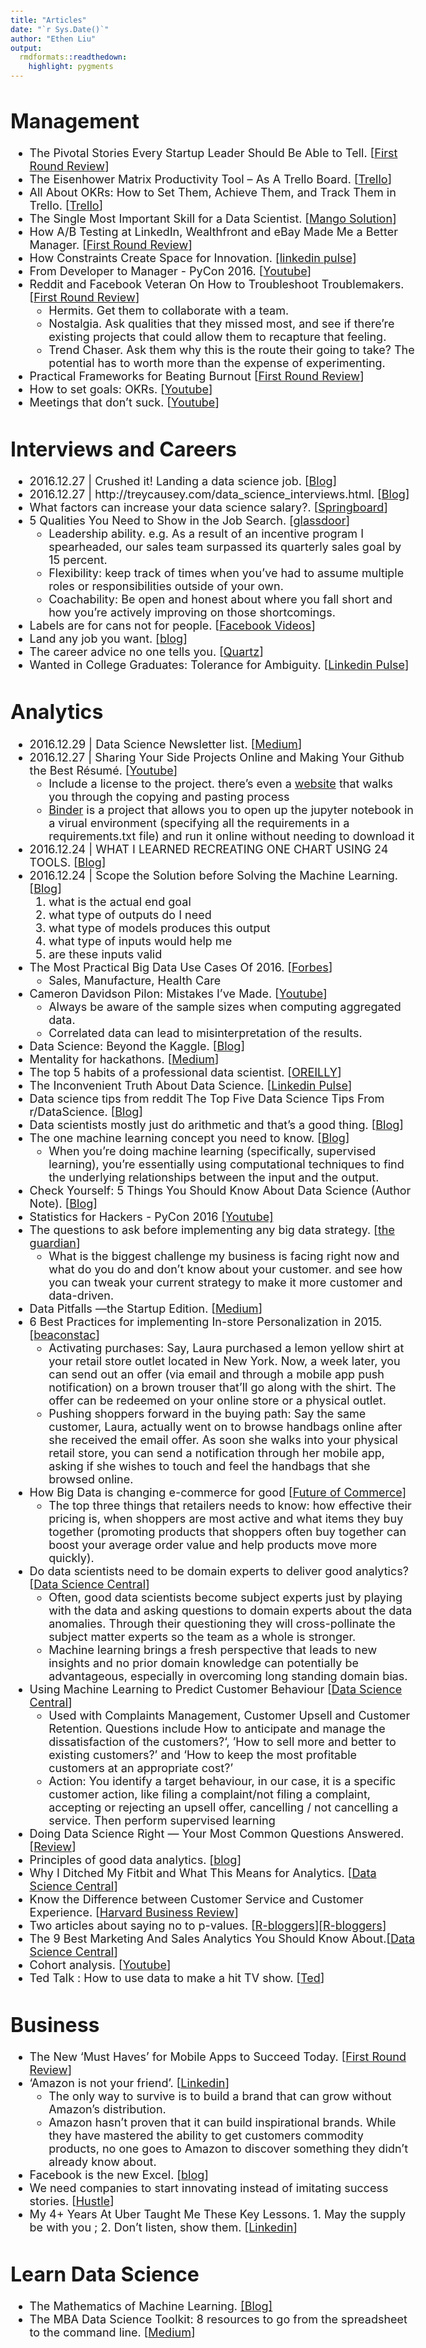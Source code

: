 ```yaml
---
title: "Articles"
date: "`r Sys.Date()`"
author: "Ethen Liu"
output:
  rmdformats::readthedown:
    highlight: pygments
---
```


<style type="text/css">
p{ /* Normal  */
   font-size: 18px;
}
body{ /* Normal  */
   font-size: 18px;
}
td{  /* Table  */
   font-size: 14px;
}
h1{ /* Header 1 */
 font-size: 32px;
}
h2{ /* Header 2 */
 font-size: 26px;
}
h3{ /* Header 3 */
 font-size: 22px;
}
code.r{ /* Code block */
  font-size: 14px;
}
pre{ /* Code block */
  font-size: 14px
}
</style>

# Management

- The Pivotal Stories Every Startup Leader Should Be Able to Tell. [[First Round Review](http://firstround.com/review/the-pivotal-stories-every-startup-leader-should-be-able-to-tell/)]
- The Eisenhower Matrix Productivity Tool – As A Trello Board. [[Trello](http://blog.trello.com/eisenhower-matrix-productivity-tool-trello-board/?utm_source=newsletter&utm_medium=email&utm_campaign=july-2016-newsletter-2)]
- All About OKRs: How to Set Them, Achieve Them, and Track Them in Trello. [[Trello](http://blog.trello.com/okrs-set-achieve-track-trello/?utm_source=newsletter&utm_medium=email&utm_campaign=july-2016-newsletter-2)]
- The Single Most Important Skill for a Data Scientist. [[Mango Solution](http://www.mango-solutions.com/wp/2015/06/the-single-most-important-skill-for-a-data-scientist/)]
- How A/B Testing at LinkedIn, Wealthfront and eBay Made Me a Better Manager. [[First Round Review](http://firstround.com/review/how-a-b-testing-at-linkedin-wealthfront-and-ebay-made-me-a-better-manager/?ct=t(How_Does_Your_Leadership_Team_Rate_12_3_2015))]
- How Constraints Create Space for Innovation. [[linkedin pulse](https://www.linkedin.com/pulse/how-constraints-create-space-innovation-ash-maurya)]
- From Developer to Manager - PyCon 2016. [[Youtube](https://www.youtube.com/watch?v=lzBm0r8CxhY)]
- Reddit and Facebook Veteran On How to Troubleshoot Troublemakers. [[First Round Review](http://firstround.com/review/reddit-and-facebook-veteran-on-how-to-troubleshoot-troublemakers/?ct=t(How_Does_Your_Leadership_Team_Rate_12_3_2015))]
    - Hermits. Get them to collaborate with a team.
    - Nostalgia. Ask qualities that they missed most, and see if there're existing projects that could allow them to recapture that feeling.
    - Trend Chaser. Ask them why this is the route their going to take? The potential has to worth more than the expense of experimenting.
- Practical Frameworks for Beating Burnout [[First Round Review](http://firstround.com/review/practical-frameworks-for-beating-burnout/?ct=t(How_Does_Your_Leadership_Team_Rate_12_3_2015))]
- How to set goals: OKRs. [[Youtube](https://www.youtube.com/watch?v=mJB83EZtAjc)]
- Meetings that don’t suck. [[Youtube](https://www.youtube.com/watch?v=rU8nv38E0Qk)]


# Interviews and Careers

- 2016.12.27 | Crushed it! Landing a data science job. [[Blog](http://www.erinshellman.com/crushed-it-landing-a-data-science-job/)]
- 2016.12.27 | http://treycausey.com/data_science_interviews.html. [[Blog](http://treycausey.com/data_science_interviews.html)]
- What factors can increase your data science salary?. [[Springboard](https://www.springboard.com/blog/highest-data-scientist-salary-possible/?utm_campaign=Data%2BElixir&utm_medium=email&utm_source=Data_Elixir_90)]
- 5 Qualities You Need to Show in the Job Search. [[glassdoor](https://www.glassdoor.com/blog/qualities-show-off/?utm_source=newsletter&utm_medium=email&utm_content=Top5Jobs_US16&utm_campaign=May2016_US)]
    - Leadership ability. e.g. As a result of an incentive program I spearheaded, our sales team surpassed its quarterly sales goal by 15 percent.
    - Flexibility: keep track of times when you’ve had to assume multiple roles or responsibilities outside of your own.
    - Coachability: Be open and honest about where you fall short and how you’re actively improving on those shortcomings.
- Labels are for cans not for people. [[Facebook Videos](https://www.facebook.com/morokcom/videos/237500609921393/)]
- Land any job you want. [[blog](http://landanyjobyouwant.com/)]
- The career advice no one tells you. [[Quartz](http://qz.com/640112/the-career-advice-no-one-tells-you/)]
- Wanted in College Graduates: Tolerance for Ambiguity. [[Linkedin Pulse](https://www.linkedin.com/pulse/wanted-college-graduates-tolerance-ambiguity-jeff-selingo)]


# Analytics

- 2016.12.29 | Data Science Newsletter list. [[Medium](https://medium.com/blend-your-data/a-four-minute-read-big-data-and-data-science-newsletter-list-to-get-you-informed-on-anything-data-669d8e2c4b09#.2lukcelgg)]
- 2016.12.27 | Sharing Your Side Projects Online and Making Your Github the Best Résumé. [[Youtube](https://www.youtube.com/watch?v=uRul8QdYvqQ)]
    - Include a license to the project. there's even a [website](http://choosealicense.com/) that walks you through the copying and pasting process
    - [Binder](http://mybinder.org/) is a project that allows you to open up the jupyter notebook in a virual environment (specifying all the requirements in a requirements.txt file) and run it online without needing to download it
- 2016.12.24 | WHAT I LEARNED RECREATING ONE CHART USING 24 TOOLS. [[Blog](https://source.opennews.org/en-US/articles/what-i-learned-recreating-one-chart-using-24-tools/?utm_campaign=Data%2BElixir&utm_medium=web&utm_source=Data_Elixir_110)]
- 2016.12.24 | Scope the Solution before Solving the Machine Learning. [[Blog](https://making.dia.co/scope-the-solution-before-solving-the-machine-learning-7e5ddb622733#.iwbgi17n1)]
    1. what is the actual end goal
    2. what type of outputs do I need
    3. what type of models produces this output
    4. what type of inputs would help me
    5. are these inputs valid
- The Most Practical Big Data Use Cases Of 2016. [[Forbes](http://www.forbes.com/sites/bernardmarr/2016/08/25/the-most-practical-big-data-use-cases-of-2016/?inf_contact_key=851fbbc780fa7ed1332d888a227af9856e3f8925ffc7f91b9e0f03dfa5587a98#4c9dd6697533)]
    - Sales, Manufacture, Health Care
- Cameron Davidson Pilon: Mistakes I've Made. [[Youtube](https://www.youtube.com/watch?v=VWtsTIbFXxA)]
    - Always be aware of the sample sizes when computing aggregated data.
    - Correlated data can lead to misinterpretation of the results.
- Data Science: Beyond the Kaggle. [[Blog](http://datawrangl.com/2016/05/15/data-science-beyond-the-kaggle/)]
- Mentality for hackathons. [[Medium](https://medium.com/data-engineering/modeling-madly-8b2c72eb52be#.q9ly8hxq2)]
- The top 5 habits of a professional data scientist. [[OREILLY](https://www.oreilly.com/learning/theres-nothing-magical-about-learning-data-science?imm_mid=0e6c5a&cmp=em-data-na-na-newsltr_20160817)]
- The Inconvenient Truth About Data Science. [[Linkedin Pulse](https://www.linkedin.com/pulse/inconvenient-truth-data-science-kamil-bartocha)]
- Data science tips from reddit
The Top Five Data Science Tips From r/DataScience. [[Blog](http://www.datadependence.com/2016/07/best-data-science-tips-reddit/?utm_content=buffer076f2&utm_medium=social&utm_source=twitter.com&utm_campaign=buffer)]
- Data scientists mostly just do arithmetic and that’s a good thing. [[Blog](https://m.signalvnoise.com/data-scientists-mostly-just-do-arithmetic-and-that-s-a-good-thing-c6371885f7f6#.dly3ud86c)]
- The one machine learning concept you need to know. [[Blog](http://www.sharpsightlabs.com/one-concept-machine-learning/)]
    - When you’re doing machine learning (specifically, supervised learning), you’re essentially using computational techniques to find the underlying relationships between the input and the output.
- Check Yourself: 5 Things You Should Know About Data Science (Author Note). [[Blog](http://analyticsmadeskeezy.com/2012/11/05/check-yo-self-5-things-you-should-know-about-data-science-author-note/)]
- Statistics for Hackers - PyCon 2016 [[Youtube]](https://www.youtube.com/watch?v=-7I7MWTX0gA)
- The questions to ask before implementing any big data strategy. [[the guardian](http://www.theguardian.com/sap-partner-zone/2016/apr/28/questions-before-implementing-big-data-strategy)]
    - What is the biggest challenge my business is facing right now and what do you do and don't know about your customer. and see how you can tweak your current strategy to make it more customer and data-driven.
- Data Pitfalls —the Startup Edition. [[Medium](https://medium.com/@mrogati/data-pitfalls-the-startup-edition-fe1eebcc39da#.si84k3dss)]
- 6 Best Practices for implementing In-store Personalization in 2015. [[beaconstac](http://blog.beaconstac.com/2015/07/6-best-practices-for-implementing-in-store-personalization-in-2015/)]
    - Activating purchases: Say, Laura purchased a lemon yellow shirt at your retail store outlet located in New York. Now, a week later, you can send out an offer (via email and through a mobile app push notification) on a brown trouser that’ll go along with the shirt. The offer can be redeemed on your online store or a physical outlet.
    - Pushing shoppers forward in the buying path: Say the same customer, Laura, actually went on to browse handbags online after she received the email offer. As soon she walks into your physical retail store, you can send a  notification through her mobile app, asking if she wishes to touch and feel the handbags that she browsed online.
- How Big Data is changing e-commerce for good [[Future of Commerce](http://www.the-future-of-commerce.com/2014/12/15/how-big-data-is-changing-e-commerce-for-good/)]
    - The top three things that retailers needs to know: how effective their pricing is, when shoppers are most active and what items they buy together (promoting products that shoppers often buy together can boost your average order value and help products move more quickly). 
- Do data scientists need to be domain experts to deliver good analytics? [[Data Science Central](http://www.datasciencecentral.com/profiles/blogs/do-data-scientists-need-to-be-domain-experts-to-deliver-good)]
    - Often, good data scientists become subject experts just by playing with the data and asking questions to domain experts about the data anomalies. Through their questioning they will cross-pollinate the subject matter experts so the team as a whole is stronger.
    - Machine learning brings a fresh perspective that leads to new insights and no prior domain knowledge can potentially be advantageous, especially in overcoming long standing domain bias.
- Using Machine Learning to Predict Customer Behaviour [[Data Science Central](http://www.datasciencecentral.com/profiles/blogs/using-machine-learning-to-predict-customer-behaviour)]
    - Used with Complaints Management, Customer Upsell and Customer Retention. Questions include How to anticipate and manage the dissatisfaction of the customers?', 'How to sell more and better to existing customers?' and 'How to keep the most profitable customers at an appropriate cost?'
    - Action: You identify a target behaviour, in our case, it is a specific customer action, like filing a complaint/not filing a complaint, accepting or rejecting an upsell offer, cancelling / not cancelling a service. Then perform supervised learning
- Doing Data Science Right — Your Most Common Questions Answered. [[Review](http://firstround.com/review/doing-data-science-right-your-most-common-questions-answered/?imm_mid=0e29cf&cmp=em-data-na-na-newsltr_20160413)]
- Principles of good data analytics. [[blog](http://www.gregreda.com/2014/03/23/principles-of-good-data-analysis/)] 
- Why I Ditched My Fitbit and What This Means for Analytics. [[Data Science Central](http://www.datasciencecentral.com/profiles/blogs/why-i-ditched-my-fitbit-and-what-this-means-for-analytics)]
- Know the Difference between Customer Service and Customer Experience. [[Harvard Business Review](https://hbr.org/sponsored/2016/03/know-the-difference-between-customer-service-and-customer-experience?utm_source=twitter&utm_medium=social&utm_campaign=harvardbiz)]
- Two articles about saying no to p-values. [[R-bloggers](http://www.r-bloggers.com/after-150-years-the-asa-says-no-to-p-values/)][[R-bloggers](http://www.r-bloggers.com/its-not-the-p-values-fault-reflections-on-the-recent-asa-statement-relevant-r-resources/)]
- The 9 Best Marketing And Sales Analytics You Should Know About.[[Data Science Central](http://www.datasciencecentral.com/profiles/blogs/the-9-best-marketing-and-sales-analytics-you-should-know-about)]
- Cohort analysis. [[Youtube](https://www.youtube.com/watch?v=NyhVdGmnh0I)]
- Ted Talk : How to use data to make a hit TV show. [[Ted](http://www.ted.com/talks/sebastian_wernicke_how_to_use_data_to_make_a_hit_tv_show?utm_campaign=social&utm_medium=referral&utm_source=facebook.com&utm_content=talk&utm_term=technology)]


# Business

- The New 'Must Haves' for Mobile Apps to Succeed Today. [[First Round Review](http://firstround.com/review/the-new-must-haves-for-mobile-apps-to-succeed-today/)]
- 'Amazon is not your friend'. [[Linkedin](https://www.linkedin.com/pulse/amazon-your-friend-caroline-fairchild)]
    - The only way to survive is to build a brand that can grow without Amazon’s distribution.
    - Amazon hasn’t proven that it can build inspirational brands. While they have mastered the ability to get customers commodity products, no one goes to Amazon to discover something they didn’t already know about.
- Facebook is the new Excel. [[blog](http://alexmuir.com/facebook-is-the-new-excel)]
- We need companies to start innovating instead of imitating success stories. [[Hustle](http://thehustle.co/snapchat-vs-spacex-battle-of-the-imitators-and-innovators)]
- My 4+ Years At Uber Taught Me These Key Lessons. 1. May the supply be with you ; 2. Don't listen, show them. [[Linkedin](https://www.linkedin.com/pulse/three-things-i-learned-during-4-years-uber-michael-pao)]


# Learn Data Science

- The Mathematics of Machine Learning. [[Blog]](http://datascience-africa.org/2016/07/mathematics-machine-learning/)
- The MBA Data Science Toolkit: 8 resources to go from the spreadsheet to the command line. [[Medium](https://medium.com/@dmca/the-mba-data-science-toolkit-8-resources-to-go-from-the-spreadsheet-to-the-command-line-cbb59ea82144#.pjph91n3m)]
